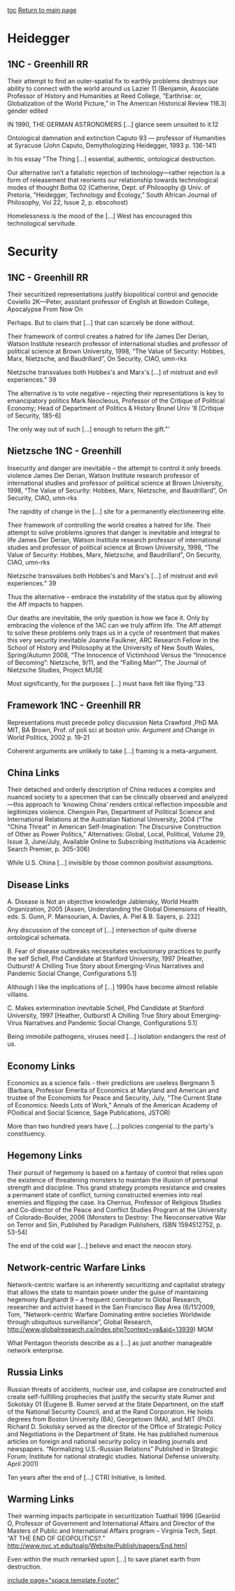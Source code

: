 [[toc]]
[[2011-2012 - Edina (MN) - Mimi Sergent-Leventhal & Erin Sielaff|Return to main page]]

=Heidegger= 
==1NC - Greenhill RR== 

Their attempt to find an outer-spatial fix to earthly problems destroys our ability to connect with the world around us
Lazier 11 (Benjamin, Associate Professor of History and Humanities at Reed College, “Earthrise: or, Globalization of the World Picture,” in The American Historical Review 116.3) gender edited

IN 1990, THE GERMAN ASTRONOMERS [...] glance seem unsuited to it.12


Ontological damnation and extinction
Caputo 93 — professor of Humanities at Syracuse
(John Caputo, Demythologizing Heidegger, 1993 p. 136-141)

In his essay "The Thing [...] essential, authentic, ontological destruction.

Our alternative isn’t a fatalistic rejection of technology—rather rejection is a form of releasement that reorients our relationship towards technological modes of thought
Botha 02 (Catherine, Dept. of Philosophy @ Univ. of Pretoria, “Heidegger, Technology and Ecology,” South African Journal of Philosophy, Vol 22, Issue 2, p. ebscohost)

Homelessness is the mood of the [...] West has encouraged this technological servitude.

=Security= 
==1NC - Greenhill RR== 

<Insert Link>

Their securitized representations justify biopolitical control and genocide
Coviello 2K—Peter, assistant professor of English at Bowdoin College, Apocalypse From Now On

Perhaps. But to claim that [...] that can scarcely be done without.


Their framework of control creates a hatred for life
James Der Derian, Watson Institute research professor of international studies and professor of political science at Brown University, 1998, “The Value of Security: Hobbes, Marx, Nietzsche, and Baudrillard”, On Security, CIAO, umn-rks

Nietzsche transvalues both Hobbes's and Marx's [...] of mistrust and evil experiences." 39


The alternative is to vote negative – rejecting their representations is key to emancipatory politics
Mark Neocleous, Professor of the Critique of Political Economy; Head of Department of Politics & History Brunel Univ ‘8 [Critique of Security, 185-6]

The only way out of such [...] enough to return the gift."'


==Nietzsche 1NC - Greenhill== 

Insecurity and danger are inevitable – the attempt to control it only breeds violence
James Der Derian, Watson Institute research professor of international studies and professor of political science at Brown University, 1998, “The Value of Security: Hobbes, Marx, Nietzsche, and Baudrillard”, On Security, CIAO, umn-rks

The rapidity of change in the [...] site for a permanently electioneering elite.


Their framework of controlling the world creates a hatred for life. Their attempt to solve problems ignores that danger is inevitable and integral to life
James Der Derian, Watson Institute research professor of international studies and professor of political science at Brown University, 1998, “The Value of Security: Hobbes, Marx, Nietzsche, and Baudrillard”, On Security, CIAO, umn-rks

Nietzsche transvalues both Hobbes's and Marx's [...] of mistrust and evil experiences." 39


Thus the alternative – embrace the instability of the status quo by allowing the Aff impacts to happen.

Our deaths are inevitable, the only question is how we face it. Only by embracing the violence of the 1AC can we truly affirm life. The Aff attempt to solve these problems only traps us in a cycle of resentment that makes this very security inevitable
Joanne Faulkner, ARC Research Fellow in the School of History and Philosophy at the University of New South Wales, Spring/Autumn 2008, “The Innocence of Victimhood Versus the “Innocence of Becoming”: Nietzsche, 9/11, and the “Falling Man””, The Journal of Nietzsche Studies, Project MUSE

Most significantly, for the purposes [...] must have felt like flying.”33

==Framework 1NC - Greenhill RR== 

Representations must precede policy discussion
Neta Crawford ,PhD MA MIT, BA Brown, Prof. of poli sci at boston univ. Argument and Change in World Politics, 2002 p. 19-21

Coherent arguments are unlikely to take [...] framing is a meta-argument.


==China Links== 

Their detached and orderly description of China reduces a complex and nuanced society to a specimen that can be clinically observed and analyzed—this approach to ‘knowing China’ renders critical reflection impossible and legitimizes violence.
Chengxin Pan, Department of Political Science and International Relations at the Australian National University, 2004 (“The "China Threat" in American Self-Imagination: The Discursive Construction of Other as Power Politics,” Alternatives: Global, Local, Political, Volume 29, Issue 3, June/July, Available Online to Subscribing Institutions via Academic Search Premier, p. 305-306)

While U.S. China [...] invisible by those common positivist assumptions.


==Disease Links== 

A. Disease is Not an objective knowledge
Jablensky, World Health Organization, 2005 [Assen, Understanding the Global Dimensions of Health, eds. S. Gunn, P. Mansourian, A. Davies, A. Piel & B. Sayers, p. 232]

Any discussion of the concept of [...] intersection of quite diverse ontological schemata.


B. Fear of disease outbreaks necessitates exclusionary practices to purify the self
Schell, Phd Candidate at Stanford University, 1997 [Heather, Outburst! A Chilling True Story about Emerging-Virus Narratives and Pandemic Social Change, Configurations 5.1]

Although I like the implications of [...] 1990s have become almost reliable villains.


C. Makes extermination inevitable
Schell, Phd Candidate at Stanford University, 1997 [Heather, Outburst! A Chilling True Story about Emerging-Virus Narratives and Pandemic Social Change, Configurations 5.1]

Being immobile pathogens, viruses need [...] isolation endangers the rest of us.

==Economy Links==
Economics as a science fails - their predictions are useless
Bergmann 5 (Barbara, Professor Emerita of Economics at Maryland and American and trustee of the Economists for Peace and Security, July, "The Current State of Economics: Needs Lots of Work," Annals of the American Academy of POoitical and Social Science, Sage Publications, JSTOR) 

More than two hundred years have  [...] policies congenial to the party's constituency.


==Hegemony Links== 
Their pursuit of hegemony is based on a fantasy of control that relies upon the existence of threatening monsters to maintain the illusion of personal strength and discipline. This grand strategy prompts resistance and creates a permanent state of conflict, turning constructed enemies into real enemies and flipping the case.
Ira Chernus, Professor of Religious Studies and Co-director of the Peace and Conflict Studies Program at the University of Colorado-Boulder, 2006 (Monsters to Destroy: The Neoconservative War on Terror and Sin, Published by Paradigm Publishers, ISBN 1594512752, p. 53-54)

The end of the cold war [...] believe and enact the neocon story.


==Network-centric Warfare Links== 

Network-centric warfare is an inherently securitizing and capitalist strategy that allows the state to maintain power under the guise of maintaining hegemony
Burghardt 9 – a frequent contributor to Global Research, researcher and activist based in the San Francisco Bay Area (6/11/2009, Tom, “Network-centric Warfare Dominating entire societies Worldwide through ubiquitous surveillance”, Global Research, http://www.globalresearch.ca/index.php?context=va&aid=13939) MGM

What Pentagon theorists describe as a [...] as just another manageable network enterprise.

==Russia Links== 

Russian threats of accidents, nuclear use, and collapse are constructed and create self-fulfilling prophecies that justify the security state
Rumer and Sokolsky 01 (Eugene B. Rumer served at the State Department, on the staff of the National Security Council, and at the Rand Corporation. He holds degrees from Boston University (BA), Georgetown (MA), and MIT (PhD). Richard D. Sokolsky served as the director of the Office of Strategic Policy and Negotiations in the Department of State. He has published numerous articles on foreign and national security policy in leading journals and newspapers. “Normalizing U.S.-Russian Relations” Published in Strategic Forum; Institute for national strategic studies. National Defense university. April 2001)

Ten years after the end of [...] CTR) Initiative, is limited.




==Warming Links== 

Their warming impacts participate in securitization
Tuathail 1996 [Gearóid Ó, Professor of Government and International Affairs and Director of the Masters of Public and International Affairs program – Virginia Tech, Sept. “AT THE END OF GEOPOLITICS?.” http://www.nvc.vt.edu/toalg/Website/Publish/papers/End.htm]

Even within the much remarked upon [...] to save planet earth from destruction.







[[include page="space.template.Footer"]]